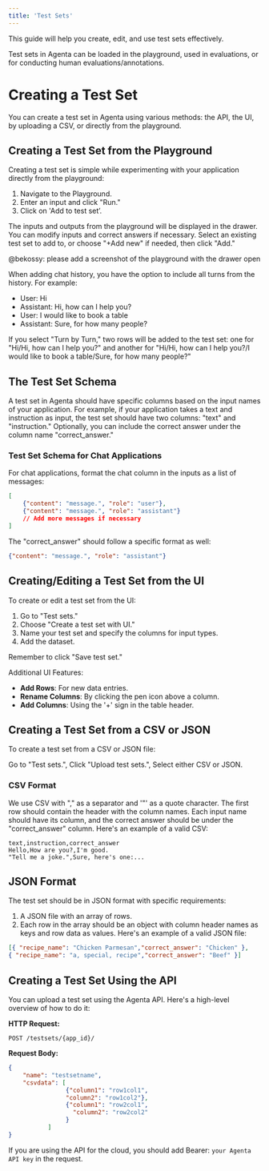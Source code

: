 ```yaml
---
title: 'Test Sets'
---
```


This guide will help you create, edit, and use test sets effectively.

Test sets in Agenta can be loaded in the playground, used in evaluations, or for conducting human evaluations/annotations.

# Creating a Test Set

You can create a test set in Agenta using various methods: the API, the UI, by uploading a CSV, or directly from the playground.

## Creating a Test Set from the Playground

Creating a test set is simple while experimenting with your application directly from the playground:

1. Navigate to the Playground.
2. Enter an input and click "Run."
3. Click on 'Add to test set’.

The inputs and outputs from the playground will be displayed in the drawer. You can modify inputs and correct answers if necessary. Select an existing test set to add to, or choose "+Add new" if needed, then click "Add."

@bekossy: please add a screenshot of the playground with the drawer open

<Note>
When adding chat history, you have the option to include all turns from the history. For example:

- User: Hi
- Assistant: Hi, how can I help you?
- User: I would like to book a table
- Assistant: Sure, for how many people?

If you select "Turn by Turn," two rows will be added to the test set: one for "Hi/Hi, how can I help you?" and another for "Hi/Hi, how can I help you?/I would like to book a table/Sure, for how many people?"
</Note>

## The Test Set Schema

A test set in Agenta should have specific columns based on the input names of your application. For example, if your application takes a text and instruction as input, the test set should have two columns: "text" and "instruction." Optionally, you can include the correct answer under the column name "correct_answer."

### Test Set Schema for Chat Applications

For chat applications, format the chat column in the inputs as a list of messages:

```json
[
    {"content": "message.", "role": "user"},
    {"content": "message.", "role": "assistant"}
    // Add more messages if necessary
]

```

The "correct_answer" should follow a specific format as well:

```json
{"content": "message.", "role": "assistant"}
```

## Creating/Editing a Test Set from the UI

To create or edit a test set from the UI:

1. Go to "Test sets."
2. Choose "Create a test set with UI."
3. Name your test set and specify the columns for input types.
4. Add the dataset.

Remember to click "Save test set."

Additional UI Features:

- **Add Rows**: For new data entries.
- **Rename Columns**: By clicking the pen icon above a column.
- **Add Columns**: Using the '+' sign in the table header.


## Creating a Test Set from a CSV or JSON
To create a test set from a CSV or JSON file:

Go to "Test sets.", Click "Upload test sets.", Select either CSV or JSON.


### CSV Format
We use CSV with "," as a separator and '"' as a quote character. The first row should contain the header with the column names. Each input name should have its column, and the correct answer should be under the "correct_answer" column. Here's an example of a valid CSV:

```csv
text,instruction,correct_answer
Hello,How are you?,I'm good.
"Tell me a joke.",Sure, here's one:...
```
## JSON Format

The test set should be in JSON format with specific requirements:

1. A JSON file with an array of rows.
2. Each row in the array should be an object with column header names as keys and row data as values. Here's an example of a valid JSON file:
```json
[{ "recipe_name": "Chicken Parmesan","correct_answer": "Chicken" },
{ "recipe_name": "a, special, recipe","correct_answer": "Beef" }]
```

## Creating a Test Set Using the API

You can upload a test set using the Agenta API. Here's a high-level overview of how to do it:

**HTTP Request:**

```
POST /testsets/{app_id}/

```

**Request Body:**

```json
{
    "name": "testsetname",
    "csvdata": [
				{"column1": "row1col1",
	            "column2": "row1col2"},
				{"column1": "row2col1",
				  "column2": "row2col2"
                }
		   ]
}

```

If you are using the API for the cloud, you should add Bearer: `your Agenta API key` in the request.

